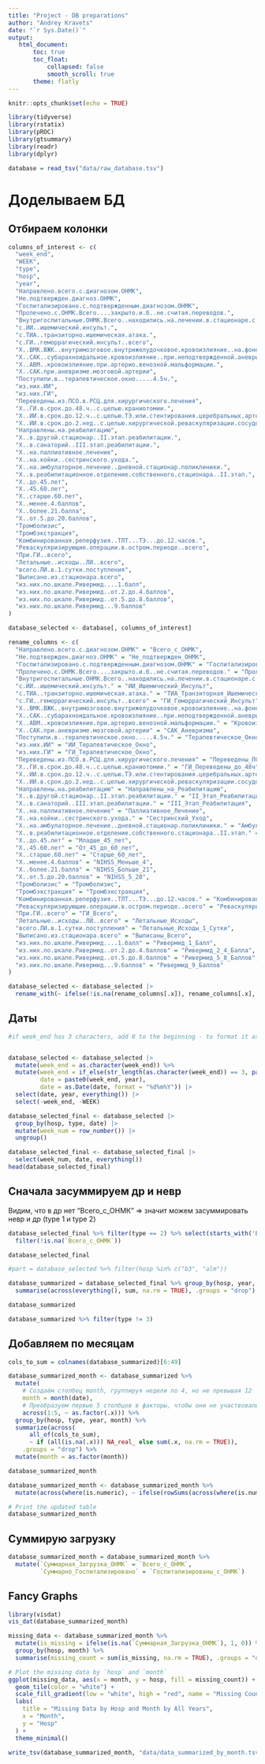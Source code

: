 ```yaml
---
title: "Project - DB preparations"
author: "Andrey Kravets"
date: "`r Sys.Date()`"
output: 
   html_document:
       toc: true
       toc_float:
           collapsed: false
           smooth_scroll: true
       theme: flatly
---
```


```r

knitr::opts_chunk$set(echo = TRUE)

library(tidyverse)
library(rstatix)
library(pROC)
library(gtsummary)
library(readr)
library(dplyr)
```

```r
database = read_tsv("data/raw_database.tsv")
```
# Доделываем БД
## Отбираем колонки
```r
columns_of_interest <- c(
  "week_end",
  "WEEK",
  "type",
  "hosp",
  "year",
  "Направлено.всего.с.диагнозом.ОНМК",
  "Не.подтвержден.диагноз.ОНМК",
  "Госпитализировано.с.подтвержденным.диагнозом.ОНМК",
  "Пролечено.с.ОНМК.Всего....закрыто.и.б..не.считая.переводов.",
  "Внутригоспитальные.ОНМК.Всего..находились.на.лечении.в.стационаре.с.другой.патологией.",
  "с.ИИ..ишемический.инсульт.",
  "с.ТИА..транзиторно.ишемическая.атака.",
  "с.ГИ..геморрагический.инсульт..всего",
  "X..ВМК.ВЖК..внутримозговое.внутрижелудочковое.кровоизлияние..на.фоне.ГБ",
  "X..САК..субарахноидальное.кровоизлияние..при.неподтвержденной.аневризме",
  "X..АВМ..кровоизлияние.при.артерио.венозной.мальформации.",
  "X..САК.при.аневризме.мозговой.артерии",
  "Поступили.в..терапевтическое.окно.....4.5ч.",
  "из.них.ИИ",
  "из.них.ГИ",
  "Переведены.из.ПСО.в.РСЦ.для.хирургического.лечения",
  "X..ГИ.в.срок.до.48.ч..с.целью.краниотомии.",
  "X..ИИ.в.срок.до.12.ч..с.целью.ТЭ.или.стентирования.церебральных.артерий.",
  "X..ИИ.в.срок.до.2.нед..с.целью.хирургической.реваскуляризации.сосудов.шеи...КЭАЭ..КАС..ЭИКМА..АС.АП.ПА.",
  "Направлены.на.реабилитацию",
  "X..в.другой.стационар..II.этап.реабилитации.",
  "X..в.санаторий..III.этап.реабилитации.",
  "X..на.паллиативное.лечение",
  "X..на.койки..сестринского.ухода.",
  "X..на.амбулаторное.лечение..дневной.стационар.поликлиники.",
  "X..в.реабилитационное.отделение.собственного.стационара..II.этап.",
  "X..до.45.лет",
  "X..45.60.лет",
  "X..старше.60.лет",
  "X..менее.4.баллов",
  "X..более.21.балла",
  "X..от.5.до.20.баллов",
  "Тромболизис",
  "Тромбэкстракция",
  "Комбинированная.реперфузия..ТЛТ...ТЭ...до.12.часов.",
  "Реваскуляризирующие.операции.в.остром.периоде..всего",
  "При.ГИ..всего",
  "Летальные..исходы..ЛИ..всего",
  "всего.ЛИ.в.1.сутки.поступления",
  "Выписано.из.стационара.всего",
  "из.них.по.шкале.Ривермид....1.балл",
  "из.них.по.шкале.Ривермид..от.2.до.4.баллов",
  "из.них.по.шкале.Ривермид..от.5.до.8.баллов",
  "из.них.по.шкале.Ривермид...9.баллов"
)

database_selected <- database[, columns_of_interest]

rename_columns <- c(
  "Направлено.всего.с.диагнозом.ОНМК" = "Всего_с_ОНМК",
  "Не.подтвержден.диагноз.ОНМК" = "Не_подтвержден_ОНМК",
  "Госпитализировано.с.подтвержденным.диагнозом.ОНМК" = "Госпитализированы_с_ОНМК",
  "Пролечено.с.ОНМК.Всего....закрыто.и.б..не.считая.переводов." = "Пролечены_с_ОНМК_Всего",
  "Внутригоспитальные.ОНМК.Всего..находились.на.лечении.в.стационаре.с.другой.патологией." = "Внутрибольничные_ОНМК",
  "с.ИИ..ишемический.инсульт." = "ИИ_Ишемический_Инсульт",
  "с.ТИА..транзиторно.ишемическая.атака." = "ТИА_Транзиторная_Ишемическая_Атака",
  "с.ГИ..геморрагический.инсульт..всего" = "ГИ_Геморрагический_Инсульт",
  "X..ВМК.ВЖК..внутримозговое.внутрижелудочковое.кровоизлияние..на.фоне.ГБ" = "ВМК_ВЖК",
  "X..САК..субарахноидальное.кровоизлияние..при.неподтвержденной.аневризме" = "САК_Неподтвержденная_Аневризма",
  "X..АВМ..кровоизлияние.при.артерио.венозной.мальформации." = "Кровоизлияние_АВМ",
  "X..САК.при.аневризме.мозговой.артерии" = "САК_Аневризма",
  "Поступили.в..терапевтическое.окно.....4.5ч." = "Терапевтическое_Окно_4_5ч",
  "из.них.ИИ" = "ИИ_Терапевтическое_Окно",
  "из.них.ГИ" = "ГИ_Терапевтическое_Окно",
  "Переведены.из.ПСО.в.РСЦ.для.хирургического.лечения" = "Переведены_ПСО_РСЦ",
  "X..ГИ.в.срок.до.48.ч..с.целью.краниотомии." = "ГИ_Переведены_до_48ч",
  "X..ИИ.в.срок.до.12.ч..с.целью.ТЭ.или.стентирования.церебральных.артерий." = "ИИ_Переведены_до_12ч",
  "X..ИИ.в.срок.до.2.нед..с.целью.хирургической.реваскуляризации.сосудов.шеи...КЭАЭ..КАС..ЭИКМА..АС.АП.ПА." = "ИИ_Переведены_до_2_недель",
  "Направлены.на.реабилитацию" = "Направлены_на_Реабилитацию",
  "X..в.другой.стационар..II.этап.реабилитации." = "II_Этап_Реабилитация",
  "X..в.санаторий..III.этап.реабилитации." = "III_Этап_Реабилитация",
  "X..на.паллиативное.лечение" = "Паллиативное_Лечение",
  "X..на.койки..сестринского.ухода." = "Сестринский_Уход",
  "X..на.амбулаторное.лечение..дневной.стационар.поликлиники." = "Амбулаторное_Лечение",
  "X..в.реабилитационное.отделение.собственного.стационара..II.этап." = "Собственная_Реабилитация_II_Этап",
  "X..до.45.лет" = "Младше_45_лет",
  "X..45.60.лет" = "От_45_до_60_лет",
  "X..старше.60.лет" = "Старше_60_лет",
  "X..менее.4.баллов" = "NIHSS_Меньше_4",
  "X..более.21.балла" = "NIHSS_Больше_21",
  "X..от.5.до.20.баллов" = "NIHSS_5_20",
  "Тромболизис" = "Тромболизис",
  "Тромбэкстракция" = "Тромбэкстракция",
  "Комбинированная.реперфузия..ТЛТ...ТЭ...до.12.часов." = "Комбинированная_Реперфузия",
  "Реваскуляризирующие.операции.в.остром.периоде..всего" = "Реваскуляризация_Острый_Период",
  "При.ГИ..всего" = "ГИ_Всего",
  "Летальные..исходы..ЛИ..всего" = "Летальные_Исходы",
  "всего.ЛИ.в.1.сутки.поступления" = "Летальные_Исходы_1_Сутки",
  "Выписано.из.стационара.всего" = "Выписаны_Всего",
  "из.них.по.шкале.Ривермид....1.балл" = "Ривермид_1_Балл",
  "из.них.по.шкале.Ривермид..от.2.до.4.баллов" = "Ривермид_2_4_Балла",
  "из.них.по.шкале.Ривермид..от.5.до.8.баллов" = "Ривермид_5_8_Баллов",
  "из.них.по.шкале.Ривермид...9.баллов" = "Ривермид_9_Баллов"
)

database_selected <- database_selected |> 
  rename_with(~ ifelse(!is.na(rename_columns[.x]), rename_columns[.x], .x))
```

## Даты
```r
#if week_end has 3 characters, add 0 to the beginning - to format it as ddmmYYYY


database_selected <- database_selected |>
  mutate(week_end = as.character(week_end)) %>%
  mutate(week_end = if_else(str_length(as.character(week_end)) == 3, paste0("0", week_end), week_end),
         date = paste0(week_end, year), 
         date = as.Date(date, format = "%d%m%Y")) |>
  select(date, year, everything()) |>
  select(-week_end, -WEEK)

database_selected_final <- database_selected |>
  group_by(hosp, type, date) |>
  mutate(week_num = row_number()) |>
  ungroup()

database_selected_final <- database_selected_final |>
  select(week_num, date, everything())
head(database_selected_final)
```

## Сначала засуммируем др и невр
Видим, что в др нет "Всего_с_ОНМК" => значит можем засуммировать невр и др (type 1 и type 2)  

```r
database_selected_final %>% filter(type == 2) %>% select(starts_with('Всего_с_ОНМК')) %>%
  filter(!is.na(`Всего_с_ОНМК`))

database_selected_final
```

```r
#part = database_selected %>% filter(hosp %in% c("b3", "alm")) 

database_summarized = database_selected_final %>% group_by(hosp, year, date) %>%
  summarise(across(everything(), sum, na.rm = TRUE), .groups = "drop")

database_summarized
```
```r
database_summarized %>% filter(type != 3)
```

## Добавляем по месяцам
```r
cols_to_sum = colnames(database_summarized)[6:49]

database_summarized_month <- database_summarized %>%
  mutate(
    # Создаём столбец month, группируя недели по 4, но не превышая 12
    month = month(date),
    # Преобразуем первые 5 столбцов в факторы, чтобы они не участвовали в суммировании
    across(1:5, ~ as.factor(.x))) %>%
  group_by(hosp, type, year, month) %>%
  summarize(across(
      all_of(cols_to_sum),
      ~ if (all(is.na(.x))) NA_real_ else sum(.x, na.rm = TRUE)),
    .groups = "drop") %>%
  mutate(month = as.factor(month))

database_summarized_month
```

```r
database_summarized_month <- database_summarized_month %>%
  mutate(across(where(is.numeric), ~ ifelse(rowSums(across(where(is.numeric)) == 0) == ncol(across(where(is.numeric))), NA, .)))

# Print the updated table
database_summarized_month
```
## Суммирую загрузку
```r
database_summarized_month = database_summarized_month %>%
  mutate(`Суммарная_Загрузка_ОНМК` = `Всего_с_ОНМК`,
         `Суммарно_Госпитализировано` = `Госпитализированы_с_ОНМК`)
```

## Fancy Graphs
```r
library(visdat)
vis_dat(database_summarized_month)
```
```r
missing_data <- database_summarized_month %>%
  mutate(is_missing = ifelse(is.na(`Суммарная_Загрузка_ОНМК`), 1, 0)) %>%
  group_by(hosp, month) %>%
  summarise(missing_count = sum(is_missing, na.rm = TRUE), .groups = "drop")

# Plot the missing data by `hosp` and `month`
ggplot(missing_data, aes(x = month, y = hosp, fill = missing_count)) +
  geom_tile(color = "white") +
  scale_fill_gradient(low = "white", high = "red", name = "Missing Count") +
  labs(
    title = "Missing Data by Hosp and Month by All Years",
    x = "Month",
    y = "Hosp"
  ) +
  theme_minimal()
```

```r
write_tsv(database_summarized_month, "data/data_summarized_by_month.tsv")
```
